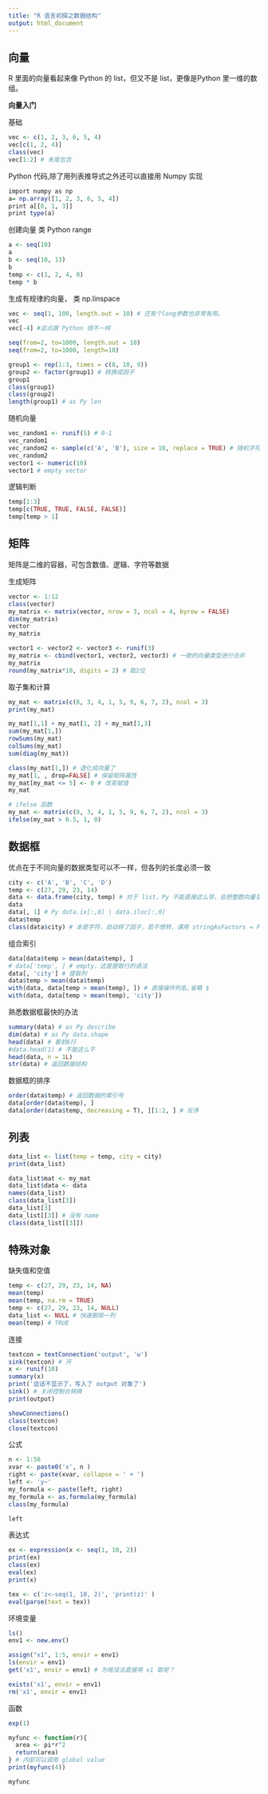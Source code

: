 ```yaml
---
title: "R 语言初探之数据结构"
output: html_document
---
```


## 向量

R 里面的向量看起来像 Python 的 list，但又不是 list，更像是Python 里一维的数组。

**向量入门**

基础
```r
vec <- c(1, 2, 3, 6, 5, 4)
vec[c(1, 2, 4)]
class(vec)
vec[1:2] # 末尾包含
```

Python 代码,除了用列表推导式之外还可以直接用 Numpy 实现
```r
import numpy as np
a= np.array([1, 2, 3, 6, 5, 4])
print a[[0, 1, 3]]
print type(a)
```

创建向量 类 Python range
```r
a <- seq(10)
a
b <- seq(10, 13)
b
temp <- c(1, 2, 4, 0)
temp * b
```

生成有规律的向量， 类 np.linspace
```r
vec <- seq(1, 100, length.out = 10) # 还有个long参数也非常有用。
vec
vec[-4] #这点跟 Python 很不一样

seq(from=2, to=1000, length.out = 10)
seq(from=2, to=1000, length=10)

group1 <- rep(1:3, times = c(8, 10, 9))
group2 <- factor(group1) # 转换成因子
group1
class(group1)
class(group2)
length(group1) # as Py len
```

随机向量
```r
vec_random1 <- runif(5) # 0-1
vec_random1
vec_random2 <- sample(c('A', 'B'), size = 10, replace = TRUE) # 随机字符向量
vec_random2
vector1 <- numeric(10)
vector1 # empty vector
```

逻辑判断
```r
temp[1:3]
temp[c(TRUE, TRUE, FALSE, FALSE)]
temp[temp > 1]
```


## 矩阵
矩阵是二维的容器，可包含数值、逻辑、字符等数据

生成矩阵
```r
vector <- 1:12
class(vector)
my_matrix <- matrix(vector, nrow = 3, ncol = 4, byrow = FALSE)
dim(my_matrix)
vector
my_matrix

vector1 <- vector2 <- vector3 <- runif(3)
my_matrix <- cbind(vector1, vector2, vector3) # 一致的向量类型进行合并
my_matrix
round(my_matrix*10, digits = 2) # 取2位
```

取子集和计算
```r
my_mat <- matrix(c(8, 3, 4, 1, 5, 9, 6, 7, 2), ncol = 3)
print(my_mat)

my_mat[1,1] + my_mat[1, 2] + my_mat[1,3]
sum(my_mat[1,])
rowSums(my_mat)
colSums(my_mat)
sum(diag(my_mat))

class(my_mat[1,]) # 退化成向量了
my_mat[1, , drop=FALSE] # 保留矩阵属性
my_mat[my_mat <= 5] <- 0 # 改变赋值
my_mat

# ifelse 函数
my_mat <- matrix(c(8, 3, 4, 1, 5, 9, 6, 7, 2), ncol = 3)
ifelse(my_mat > 0.5, 1, 0)
```

## 数据框

优点在于不同向量的数据类型可以不一样，但各列的长度必须一致

```r
city <- c('A', 'B', 'C', 'D')
temp <- c(27, 29, 23, 14)
data <- data.frame(city, temp) # 对于 list，Py 不能直接这么导，会把整数向量变为索引，得用 dir 的方式
data
data[, 1] # Py data.ix[:,0] | data.iloc[:,0]
data$temp
class(data$city) # 本是字符，自动转了因子，若不想转，课用 stringAsFactors = FALSE 设定
```

组合索引
```r
data[data$temp > mean(data$temp), ]
# data['temp', ] # empty，这是提取行的语法
data[, 'city'] # 提取列
data$temp > mean(data$temp)
with(data, data[temp > mean(temp), ]) # 直接操作列名,省略 $
with(data, data[temp > mean(temp), 'city']) 
```

熟悉数据框最快的办法
```r
summary(data) # as Py describe
dim(data) # as Py data.shape
head(data) # 看前6行
#data.head(1) # 不能这么干
head(data, n = 1L)
str(data) # 返回数据结构
```

数据框的排序
```r
order(data$temp) # 返回数据的索引号
data[order(data$temp), ]
data[order(data$temp, decreasing = T), ][1:2, ] # 反序
```

## 列表
```r
data_list <- list(temp = temp, city = city)
print(data_list)

data_list$mat <- my_mat
data_list$data <- data
names(data_list)
class(data_list[3])
data_list[3]
data_list[[3]] # 没有 name
class(data_list[[3]])
```

## 特殊对象

缺失值和空值
```r
temp <- c(27, 29, 23, 14, NA)
mean(temp)
mean(temp, na.rm = TRUE)
temp <- c(27, 29, 23, 14, NULL)
data_list <- NULL # 快速删除一列
mean(temp) # TRUE
```

连接
```r
textcon = textConnection('output', 'w')
sink(textcon) # 开
x <- runif(10)
summary(x)
print('这话不显示了，写入了 output 对象了')
sink() # 关闭控制台转换
print(output)

showConnections()
class(textcon)
close(textcon)
```

公式
```r
n <- 1:50
xvar <- paste0('x', n )
right <- paste(xvar, collapse = ' + ')
left <- 'y~'
my_formula <- paste(left, right)
my_formula <- as.formula(my_formula)
class(my_formula)

left
```

表达式
```r
ex <- expression(x <- seq(1, 10, 2))
print(ex)
class(ex)
eval(ex)
print(x)

tex <- c('z<-seq(1, 10, 2)', 'print(z)' )
eval(parse(text = tex))
```

环境变量
```r
ls()
env1 <- new.env()

assign("x1", 1:5, envir = env1)
ls(envir = env1)
get('x1', envir = env1) # 为啥没法直接用 x1 取呢？

exists('x1', envir = env1)
rm('x1', envir = env1)
```

函数
```r
exp(1)

myfunc <- function(r){
  area <- pi*r^2
  return(area)
} # 内部可以调用 global value
print(myfunc(4)) 

myfunc
```


